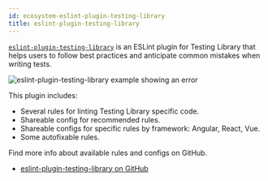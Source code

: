 ```yaml
---
id: ecosystem-eslint-plugin-testing-library
title: eslint-plugin-testing-library
---
```


[`eslint-plugin-testing-library`][gh] is an ESLint plugin for Testing Library
that helps users to follow best practices and anticipate common mistakes when
writing tests.

![eslint-plugin-testing-library example showing an error](/img/eslint-plugin-screenshot.png)

This plugin includes:

- Several rules for linting Testing Library specific code.
- Shareable config for recommended rules.
- Shareable configs for specific rules by framework: Angular, React, Vue.
- Some autofixable rules.

Find more info about available rules and configs on GitHub.

- [eslint-plugin-testing-library on GitHub][gh]

[gh]: https://github.com/testing-library/eslint-plugin-testing-library
